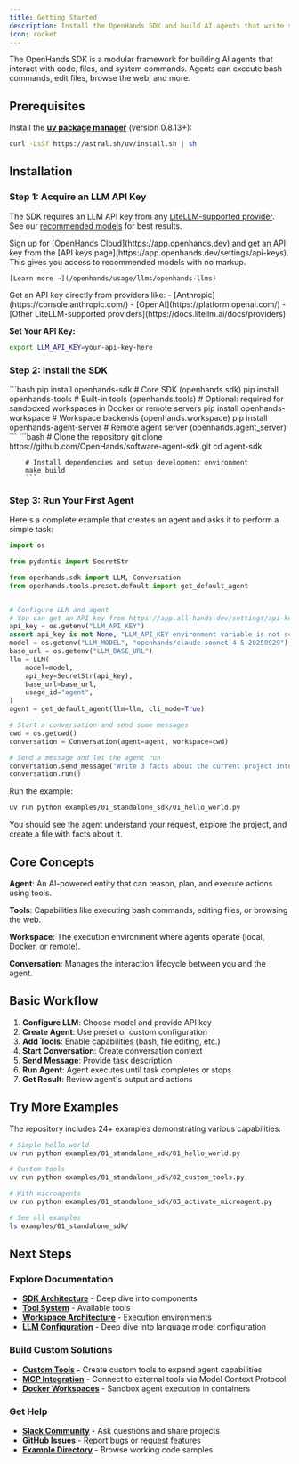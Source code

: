 ```yaml
---
title: Getting Started
description: Install the OpenHands SDK and build AI agents that write software.
icon: rocket
---
```


The OpenHands SDK is a modular framework for building AI agents that interact with code, files, and system commands. Agents can execute bash commands, edit files, browse the web, and more.

## Prerequisites

Install the **[uv package manager](https://docs.astral.sh/uv/)** (version 0.8.13+):

```bash
curl -LsSf https://astral.sh/uv/install.sh | sh
```

## Installation

### Step 1: Acquire an LLM API Key

The SDK requires an LLM API key from any [LiteLLM-supported provider](https://docs.litellm.ai/docs/providers). See our [recommended models](/openhands/usage/llms/llms) for best results.

<AccordionGroup>
  <Accordion title="Option 1: OpenHands Cloud (Recommended)" icon="cloud">
    Sign up for [OpenHands Cloud](https://app.openhands.dev) and get an API key from the [API keys page](https://app.openhands.dev/settings/api-keys). This gives you access to recommended models with no markup.
    
    [Learn more →](/openhands/usage/llms/openhands-llms)
  </Accordion>

  <Accordion title="Option 2: Direct Provider" icon="key">
    Get an API key directly from providers like:
    - [Anthropic](https://console.anthropic.com/)
    - [OpenAI](https://platform.openai.com/)
    - [Other LiteLLM-supported providers](https://docs.litellm.ai/docs/providers)
  </Accordion>
</AccordionGroup>

**Set Your API Key:**

```bash
export LLM_API_KEY=your-api-key-here
```

### Step 2: Install the SDK

<AccordionGroup>
  <Accordion title="Option 1: Install via PyPI" icon="box">
    ```bash
    pip install openhands-sdk # Core SDK (openhands.sdk)
    pip install openhands-tools  # Built-in tools (openhands.tools)
    # Optional: required for sandboxed workspaces in Docker or remote servers
    pip install openhands-workspace # Workspace backends (openhands.workspace)
    pip install openhands-agent-server # Remote agent server (openhands.agent_server)
    ```
  </Accordion>

  <Accordion title="Option 2: Install from Source" icon="code">
        ```bash
        # Clone the repository
        git clone https://github.com/OpenHands/software-agent-sdk.git
        cd agent-sdk

        # Install dependencies and setup development environment
        make build
        ```
  </Accordion>
</AccordionGroup>


### Step 3: Run Your First Agent

Here's a complete example that creates an agent and asks it to perform a simple task:

```python icon="python" expandable examples/01_standalone_sdk/01_hello_world.py
import os

from pydantic import SecretStr

from openhands.sdk import LLM, Conversation
from openhands.tools.preset.default import get_default_agent


# Configure LLM and agent
# You can get an API key from https://app.all-hands.dev/settings/api-keys
api_key = os.getenv("LLM_API_KEY")
assert api_key is not None, "LLM_API_KEY environment variable is not set."
model = os.getenv("LLM_MODEL", "openhands/claude-sonnet-4-5-20250929")
base_url = os.getenv("LLM_BASE_URL")
llm = LLM(
    model=model,
    api_key=SecretStr(api_key),
    base_url=base_url,
    usage_id="agent",
)
agent = get_default_agent(llm=llm, cli_mode=True)

# Start a conversation and send some messages
cwd = os.getcwd()
conversation = Conversation(agent=agent, workspace=cwd)

# Send a message and let the agent run
conversation.send_message("Write 3 facts about the current project into FACTS.txt.")
conversation.run()
```

Run the example:

```bash
uv run python examples/01_standalone_sdk/01_hello_world.py
```

You should see the agent understand your request, explore the project, and create a file with facts about it.

## Core Concepts

**Agent**: An AI-powered entity that can reason, plan, and execute actions using tools.

**Tools**: Capabilities like executing bash commands, editing files, or browsing the web.

**Workspace**: The execution environment where agents operate (local, Docker, or remote).

**Conversation**: Manages the interaction lifecycle between you and the agent.

## Basic Workflow

1. **Configure LLM**: Choose model and provide API key
2. **Create Agent**: Use preset or custom configuration
3. **Add Tools**: Enable capabilities (bash, file editing, etc.)
4. **Start Conversation**: Create conversation context
5. **Send Message**: Provide task description
6. **Run Agent**: Agent executes until task completes or stops
7. **Get Result**: Review agent's output and actions


## Try More Examples

The repository includes 24+ examples demonstrating various capabilities:

```bash
# Simple hello world
uv run python examples/01_standalone_sdk/01_hello_world.py

# Custom tools
uv run python examples/01_standalone_sdk/02_custom_tools.py

# With microagents
uv run python examples/01_standalone_sdk/03_activate_microagent.py

# See all examples
ls examples/01_standalone_sdk/
```


## Next Steps

### Explore Documentation

- **[SDK Architecture](/sdk/arch/sdk)** - Deep dive into components
- **[Tool System](/sdk/arch/tool-system)** - Available tools
- **[Workspace Architecture](/sdk/arch/workspace)** - Execution environments
- **[LLM Configuration](/sdk/arch/llm)** - Deep dive into language model configuration

### Build Custom Solutions

- **[Custom Tools](/sdk/guides/custom-tools)** - Create custom tools to expand agent capabilities
- **[MCP Integration](/sdk/guides/mcp)** - Connect to external tools via Model Context Protocol
- **[Docker Workspaces](/sdk/guides/agent-server/docker-sandbox)** - Sandbox agent execution in containers

### Get Help

- **[Slack Community](https://openhands.dev/joinslack)** - Ask questions and share projects
- **[GitHub Issues](https://github.com/OpenHands/software-agent-sdk/issues)** - Report bugs or request features
- **[Example Directory](https://github.com/OpenHands/software-agent-sdk/tree/main/examples)** - Browse working code samples
